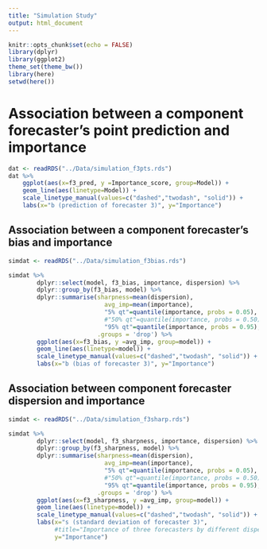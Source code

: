 ```yaml
---
title: "Simulation Study"
output: html_document
---
```


```r
knitr::opts_chunk$set(echo = FALSE)
library(dplyr)
library(ggplot2)
theme_set(theme_bw())
library(here)
setwd(here())
```

# Association between a component forecaster's point prediction and importance 

```r
dat <- readRDS("../Data/simulation_f3pts.rds")
dat %>% 
    ggplot(aes(x=f3_pred, y =Importance_score, group=Model)) +
    geom_line(aes(linetype=Model)) +
    scale_linetype_manual(values=c("dashed","twodash", "solid")) +
    labs(x="b (prediction of forecaster 3)", y="Importance")
```


## Association between a component forecaster's bias and importance

```r
simdat <- readRDS("../Data/simulation_f3bias.rds")

simdat %>% 
        dplyr::select(model, f3_bias, importance, dispersion) %>%
        dplyr::group_by(f3_bias, model) %>%
        dplyr::summarise(sharpness=mean(dispersion), 
                           avg_imp=mean(importance), 
                           "5% qt"=quantile(importance, probs = 0.05), 
                           #"50% qt"=quantile(importance, probs = 0.50),
                           "95% qt"=quantile(importance, probs = 0.95), 
                         .groups = 'drop') %>% 
        ggplot(aes(x=f3_bias, y =avg_imp, group=model)) +
        geom_line(aes(linetype=model)) +
        scale_linetype_manual(values=c("dashed","twodash", "solid")) +
        labs(x="b (bias of forecaster 3)", y="Importance")
```



## Association between component forecaster dispersion and importance

```r
simdat <- readRDS("../Data/simulation_f3sharp.rds")

simdat %>% 
        dplyr::select(model, f3_sharpness, importance, dispersion) %>%
        dplyr::group_by(f3_sharpness, model) %>%
        dplyr::summarise(sharpness=mean(dispersion), 
                           avg_imp=mean(importance), 
                           "5% qt"=quantile(importance, probs = 0.05), 
                           #"50% qt"=quantile(importance, probs = 0.50),
                           "95% qt"=quantile(importance, probs = 0.95), 
                         .groups = 'drop') %>% 
        ggplot(aes(x=f3_sharpness, y =avg_imp, group=model)) +
        geom_line(aes(linetype=model)) +
        scale_linetype_manual(values=c("dashed","twodash", "solid")) +
        labs(x="s (standard deviation of forecaster 3)",
             #title="Importance of three forecasters by different dispersion of forecaster 3", 
             y="Importance") 
```


